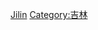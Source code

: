 {{Catnav|页面分类|...|中国各省建筑}}
{{Catnav|页面分类|...|吉林}}
{{Commonscat|Buildings in Jilin}}

[[Category:中国各省建筑物|Jilin]]
[[Category:吉林|Category:吉林]]